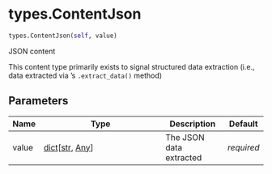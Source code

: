 # types.ContentJson { #chatlas.types.ContentJson }

```python
types.ContentJson(self, value)
```

JSON content

This content type primarily exists to signal structured data extraction
(i.e., data extracted via [](`~chatlas.Chat`)'s `.extract_data()` method)

## Parameters {.doc-section .doc-section-parameters}

| Name   | Type                                                | Description             | Default    |
|--------|-----------------------------------------------------|-------------------------|------------|
| value  | [dict](`dict`)\[[str](`str`), [Any](`typing.Any`)\] | The JSON data extracted | _required_ |